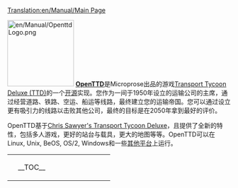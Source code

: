 [[Translation:en/Manual/Main Page]]
{{en/Translation|origin= en/Manual/Main Page
|from  = en
|to    = zh
|Percentage =10
}}{{en/Manual/Navigation}}

[[File:en/Manual/OpenttdLogo.png|left|150px]]
[http://www.openttd.org/ '''OpenTTD''']是Microprose出品的游戏[https://www.wikipedia.org/wiki/Transport_Tycoon Transport Tycoon Deluxe (TTD)]的一个[https://www.wikipedia.org/wiki/Open_Source 开源]实现。您作为一间于1950年设立的运输公司的主席，通过经营道路、铁路、空运、船运等线路，最终建立您的运输帝国。您可以通过设立更有吸引力的线路以击败其他公司，最终的目标是在2050年拿到最好的评价。

OpenTTD基于[http://www.chrissawyer.com/info.htm Chris Sawyer's Transport Tycoon Deluxe]，且提供了全新的特性，包括多人游戏，更好的站台与载具，更大的地图等等。OpenTTD可以在Linux, Unix, BeOS, OS/2, Windows和一些[[en/Archive/Compilation and Ports/Operating system|其他平台]]上运行。

{| align="center"
|colspan=2 style="background:none; border:0px"|
|width=200 style="background:none; border:0px"| __TOC__
|style="background:none; border:0px"| [[File:en/Manual/Intro screen.png|frame|center|OpenTTD [[en/Manual/Game interface#main-window-contents|初始界面]]]]
|}